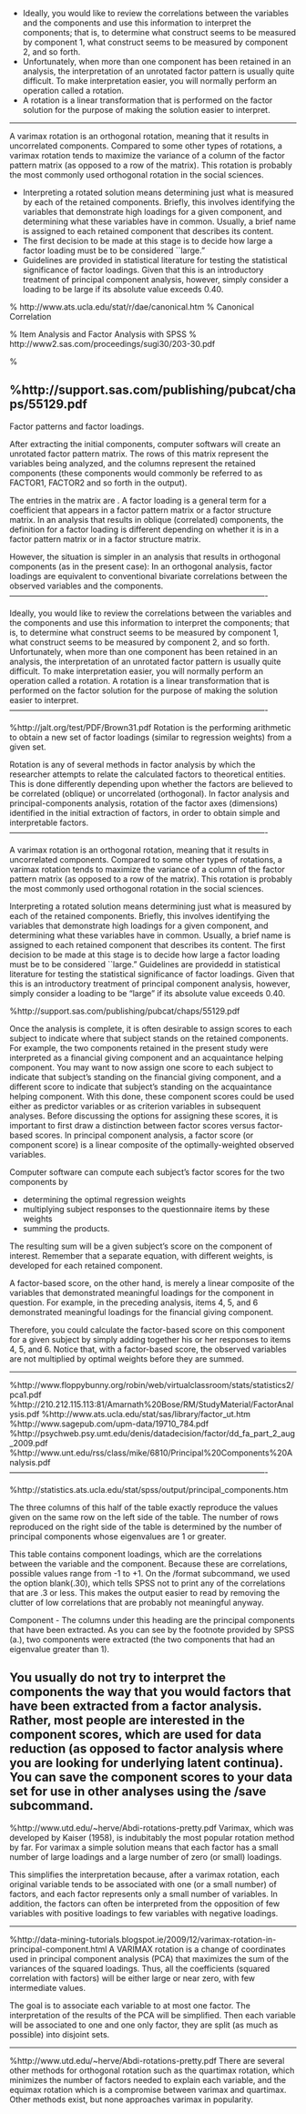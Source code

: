 
\section*{What is a Rotation}

*  Ideally, you would like to review the correlations between the variables and the
components and use this information to interpret the components; that is, to determine what
construct seems to be measured by component 1, what construct seems to be measured by
component 2, and so forth. 
*  Unfortunately, when more than one component has been retained in
an analysis, the interpretation of an unrotated factor pattern is usually quite difficult. To make
interpretation easier, you will normally perform an operation called a rotation. 
*  A rotation is a
linear transformation that is performed on the factor solution for the purpose of making the
solution easier to interpret.


-------------------------------------------------------------------------------------------------

\subsection{Varimax Rotation}
A varimax rotation is an orthogonal rotation, meaning that
it results in uncorrelated components. Compared to some other types of rotations, a varimax
rotation tends to maximize the variance of a column of the factor pattern matrix (as opposed to a
row of the matrix). This rotation is probably the most commonly used orthogonal rotation in the
social sciences.

\subsection{Interpreting the Rotated Solution}

*  Interpreting a rotated solution means determining just what is measured by each of the retained
components. Briefly, this involves identifying the variables that demonstrate high loadings for a
given component, and determining what these variables have in common. Usually, a brief name
is assigned to each retained component that describes its content.
*  The first decision to be made at this stage is to decide how large a factor loading must be to be
considered ``large."
*  
Guidelines are provided in statistical literature for testing the statistical significance of factor loadings. Given that this is an introductory treatment of principal component analysis, however, simply consider a loading
to be large if its absolute value exceeds 0.40.


% http://www.ats.ucla.edu/stat/r/dae/canonical.htm
% Canonical Correlation

% Item Analysis and Factor Analysis with SPSS
% http://www2.sas.com/proceedings/sugi30/203-30.pdf

% \subsection{Exploratory Factory Analysis}



%http://support.sas.com/publishing/pubcat/chaps/55129.pdf
-------------------------------------------------------------------------------------------------
\subsection{Introduction to Rotation}


Factor patterns and factor loadings.

After extracting the initial components, computer softwars
will create an unrotated factor pattern matrix. The rows of this matrix represent the variables
being analyzed, and the columns represent the retained components (these components would commonly be
referred to as FACTOR1, FACTOR2 and so forth in the output).

The entries in the matrix are \textbf{\emph{factor loadings}}. A factor loading is a general term for a coefficient
that appears in a factor pattern matrix or a factor structure matrix. In an analysis that results in
oblique (correlated) components, the definition for a factor loading is different depending on
whether it is in a factor pattern matrix or in a factor structure matrix.

However, the situation is simpler in an analysis that results in orthogonal components (as in the present case): In an
orthogonal analysis, factor loadings are equivalent to conventional bivariate correlations between the observed
variables and the components.
-------------------------------------------------------------------------------------------------

\section*{What is a Rotation}

Ideally, you would like to review the correlations between the variables and the
components and use this information to interpret the components; that is, to determine what
construct seems to be measured by component 1, what construct seems to be measured by
component 2, and so forth. Unfortunately, when more than one component has been retained in
an analysis, the interpretation of an unrotated factor pattern is usually quite difficult. To make
interpretation easier, you will normally perform an operation called a rotation. A rotation is a
linear transformation that is performed on the factor solution for the purpose of making the
solution easier to interpret.
-------------------------------------------------------------------------------------------------

\subsection{What Is Rotation?}
%http://jalt.org/test/PDF/Brown31.pdf
Rotation is the performing arithmetic to obtain a new set of factor loadings (similar to regression weights) from a given set.

Rotation is any of several methods in factor analysis by which the researcher attempts to relate the calculated factors to theoretical entities. This is done differently depending upon whether the factors are believed to be correlated (oblique) or uncorrelated
(orthogonal). In factor analysis and principal-components analysis, rotation of the factor axes
(dimensions) identified in the initial extraction of factors, in order to obtain simple and interpretable
factors.
-------------------------------------------------------------------------------------------------
\subsection{Varimax Rotation}
A varimax rotation is an orthogonal rotation, meaning that
it results in uncorrelated components. Compared to some other types of rotations, a varimax
rotation tends to maximize the variance of a column of the factor pattern matrix (as opposed to a
row of the matrix). This rotation is probably the most commonly used orthogonal rotation in the
social sciences.

\subsection{Interpreting the Rotated Solution}

Interpreting a rotated solution means determining just what is measured by each of the retained
components. Briefly, this involves identifying the variables that demonstrate high loadings for a
given component, and determining what these variables have in common. Usually, a brief name
is assigned to each retained component that describes its content.
The first decision to be made at this stage is to decide how large a factor loading must be to be
considered ``large."
Guidelines are providedd in statistical literature for testing the statistical significance of factor loadings. Given that this
is an introductory treatment of principal component analysis, however, simply consider a loading
to be “large” if its absolute value exceeds 0.40.


%http://support.sas.com/publishing/pubcat/chaps/55129.pdf

\section*{Creating Factor Scores or Factor-Based Scores}

Once the analysis is complete, it is often desirable to assign scores to each subject to indicate
where that subject stands on the retained components. For example, the two components
retained in the present study were interpreted as a financial giving component and an
acquaintance helping component. You may want to now assign one score to each subject to
indicate that subject’s standing on the financial giving component, and a different score to
indicate that subject’s standing on the acquaintance helping component. With this done, these
component scores could be used either as predictor variables or as criterion variables in
subsequent analyses.
Before discussing the options for assigning these scores, it is important to first draw a distinction
between factor scores versus factor-based scores. In principal component analysis, a factor
score (or component score) is a linear composite of the optimally-weighted observed variables.

Computer software can compute each subject’s factor scores for the two components
by


*  determining the optimal regression weights
*  multiplying subject responses to the questionnaire items by these weights
*  summing the products.


The resulting sum will be a given subject’s score on the component of interest. Remember that a
separate equation, with different weights, is developed for each retained component.

A factor-based score, on the other hand, is merely a linear composite of the variables that
demonstrated meaningful loadings for the component in question. For example, in the preceding
analysis, items 4, 5, and 6 demonstrated meaningful loadings for the financial giving component.

Therefore, you could calculate the factor-based score on this component for a given subject by
simply adding together his or her responses to items 4, 5, and 6. Notice that, with a factor-based
score, the observed variables are not multiplied by optimal weights before they are summed.



-------------------------------------------------------------------------------------------------

%http://www.floppybunny.org/robin/web/virtualclassroom/stats/statistics2/pca1.pdf
%http://210.212.115.113:81/Amarnath%20Bose/RM/StudyMaterial/FactorAnalysis.pdf
%http://www.ats.ucla.edu/stat/sas/library/factor_ut.htm
%http://www.sagepub.com/upm-data/19710_784.pdf
%http://psychweb.psy.umt.edu/denis/datadecision/factor/dd_fa_part_2_aug_2009.pdf
%http://www.unt.edu/rss/class/mike/6810/Principal%20Components%20Analysis.pdf
-------------------------------------------------------------------------------------------------

%http://statistics.ats.ucla.edu/stat/spss/output/principal_components.htm


\subsection{Extraction Sums of Squared Loadings}

The three columns of this half of the table exactly reproduce the values given on the same row on the left side of the table.  The number of rows reproduced on the right side of the table is determined by the number of principal components whose eigenvalues are 1 or greater.

\subsection{Component Matrix} This table contains component loadings, which are the correlations between the variable and the component.  Because these are correlations, possible values range from -1 to +1.  On the /format subcommand, we used the option blank(.30), which tells SPSS not to print any of the correlations that are .3 or less.  This makes the output easier to read by removing the clutter of low correlations that are probably not meaningful anyway.

Component - The columns under this heading are the principal components that have been extracted.  As you can see by the footnote provided by SPSS (a.), two components were extracted (the two components that had an eigenvalue greater than 1).

You usually do not try to interpret the components the way that you would factors that have been extracted from a factor analysis.  Rather, most people are interested in the component scores, which are used for data reduction (as opposed to factor analysis where you are looking for underlying latent continua).  You can save the component scores to your data set for use in other analyses using the /save subcommand.
-------------------------------------------------------------------------------------------------

\section*{VARIMAX rotation in Principal Component Analysis}
%http://www.utd.edu/~herve/Abdi-rotations-pretty.pdf
Varimax, which was developed by Kaiser (1958), is indubitably the most
popular rotation method by far. For varimax a simple solution means that each
factor has a small number of large loadings and a large number of zero (or small)
loadings.

This simplifies the interpretation because, after a varimax rotation,
each original variable tends to be associated with one (or a small number) of
factors, and each factor represents only a small number of variables. In addition,
the factors can often be interpreted from the opposition of few variables with
positive loadings to few variables with negative loadings.

-------------------------------------------------------------------------------------------------

%http://data-mining-tutorials.blogspot.ie/2009/12/varimax-rotation-in-principal-component.html
A VARIMAX rotation is a change of coordinates used in principal component analysis (PCA) that maximizes the sum of the variances of the squared loadings. Thus, all the coefficients (squared correlation with factors) will be either large or near zero, with few intermediate values.

The goal is to associate each variable to at most one factor. The interpretation of the results of the PCA will be simplified. Then each variable will be associated to one and one only factor, they are split (as much as possible) into disjoint sets.

-------------------------------------------------------------------------------------------------

\subsection{Other orthogonal rotations}
%http://www.utd.edu/~herve/Abdi-rotations-pretty.pdf
There are several other methods for orthogonal rotation such as the quartimax
rotation, which minimizes the number of factors needed to explain each
variable, and the equimax rotation which is a compromise between varimax
and quartimax. Other methods exist, but none approaches varimax in popularity. 

